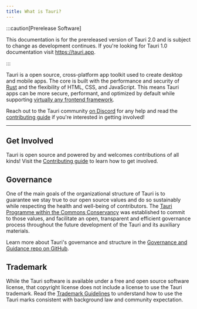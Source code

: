 ```yaml
---
title: What is Tauri?
---
```


:::caution[Prerelease Software]

This documentation is for the prereleased version of Tauri 2.0 and is subject to change as development continues. If you're looking for Tauri 1.0 documentation visit https://tauri.app.

:::

Tauri is a open source, cross-platform app toolkit used to create desktop and mobile apps. The core is built with the performance and security of [Rust](https://www.rust-lang.org) and the flexibility of HTML, CSS, and JavaScript. This means Tauri apps can be more secure, performant, and optimized by default while supporting [virtually any frontend framework](/guides/frontend/).

Reach out to the Tauri community [on Discord](https://discord.com/invite/tauri) for any help and read the [contributing guide](/contribute) if you're interested in getting involved!


<CallToAction />

---

## Get Involved

Tauri is open source and powered by and welcomes contributions of all kinds! Visit the [Contributing guide](/contribute) to learn how to get involved.

## Governance

One of the main goals of the organizational structure of Tauri is to guarantee we stay true to our open source values and do so sustainably while respecting the health and well-being of contributors. The [Tauri Programme within the Commons Conservancy](https://dracc.commonsconservancy.org/0035/) was established to commit to those values, and facilitate an open, transparent and efficient governance process throughout the future development of the Tauri and its auxiliary materials.

Learn more about Tauri's governance and structure in the [Governance and Guidance repo on GitHub](https://github.com/tauri-apps/governance-and-guidance).

## Trademark

While the Tauri software is available under a free and open source software license, that copyright license does not include a license to use the Tauri trademark. Read the [Trademark Guidelines](/trademark) to understand how to use the Tauri marks consistent with background law and community expectation.
